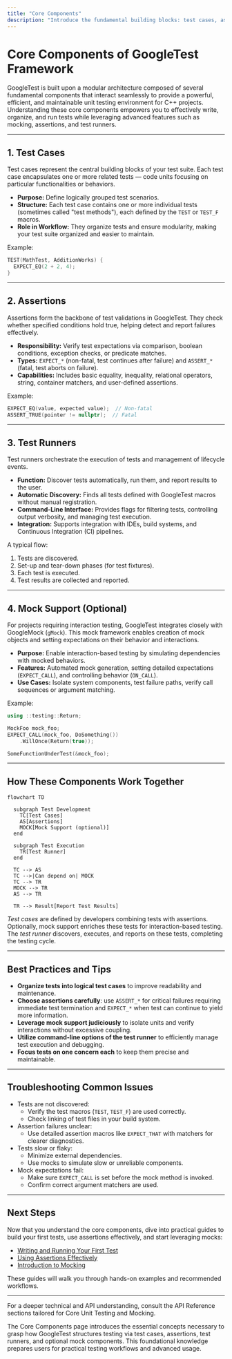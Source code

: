 ```yaml
---
title: "Core Components"
description: "Introduce the fundamental building blocks: test cases, assertions, test runners, and (optionally) mock support. Explain each component’s responsibility and illustrate how they interact to deliver powerful, maintainable testing infrastructure."
---
```


# Core Components of GoogleTest Framework

GoogleTest is built upon a modular architecture composed of several fundamental components that interact seamlessly to provide a powerful, efficient, and maintainable unit testing environment for C++ projects. Understanding these core components empowers you to effectively write, organize, and run tests while leveraging advanced features such as mocking, assertions, and test runners.

---

## 1. Test Cases

Test cases represent the central building blocks of your test suite. Each test case encapsulates one or more related tests — code units focusing on particular functionalities or behaviors.

- **Purpose:** Define logically grouped test scenarios.
- **Structure:** Each test case contains one or more individual tests (sometimes called "test methods"), each defined by the `TEST` or `TEST_F` macros.
- **Role in Workflow:** They organize tests and ensure modularity, making your test suite organized and easier to maintain.

Example:
```cpp
TEST(MathTest, AdditionWorks) {
  EXPECT_EQ(2 + 2, 4);
}
```

---

## 2. Assertions

Assertions form the backbone of test validations in GoogleTest. They check whether specified conditions hold true, helping detect and report failures effectively.

- **Responsibility:** Verify test expectations via comparison, boolean conditions, exception checks, or predicate matches.
- **Types:** `EXPECT_*` (non-fatal, test continues after failure) and `ASSERT_*` (fatal, test aborts on failure).
- **Capabilities:** Includes basic equality, inequality, relational operators, string, container matchers, and user-defined assertions.

Example:
```cpp
EXPECT_EQ(value, expected_value);  // Non-fatal
ASSERT_TRUE(pointer != nullptr);  // Fatal
```

---

## 3. Test Runners

Test runners orchestrate the execution of tests and management of lifecycle events.

- **Function:** Discover tests automatically, run them, and report results to the user.
- **Automatic Discovery:** Finds all tests defined with GoogleTest macros without manual registration.
- **Command-Line Interface:** Provides flags for filtering tests, controlling output verbosity, and managing test execution.
- **Integration:** Supports integration with IDEs, build systems, and Continuous Integration (CI) pipelines.

A typical flow:
1. Tests are discovered.
2. Set-up and tear-down phases (for test fixtures).
3. Each test is executed.
4. Test results are collected and reported.

---

## 4. Mock Support (Optional)

For projects requiring interaction testing, GoogleTest integrates closely with GoogleMock (`gMock`). This mock framework enables creation of mock objects and setting expectations on their behavior and interactions.

- **Purpose:** Enable interaction-based testing by simulating dependencies with mocked behaviors.
- **Features:** Automated mock generation, setting detailed expectations (`EXPECT_CALL`), and controlling behavior (`ON_CALL`).
- **Use Cases:** Isolate system components, test failure paths, verify call sequences or argument matching.

Example:
```cpp
using ::testing::Return;

MockFoo mock_foo;
EXPECT_CALL(mock_foo, DoSomething())
    .WillOnce(Return(true));

SomeFunctionUnderTest(&mock_foo);
```

---

## How These Components Work Together

```mermaid
flowchart TD

  subgraph Test Development
    TC[Test Cases]
    AS[Assertions]
    MOCK[Mock Support (optional)]
  end

  subgraph Test Execution
    TR[Test Runner]
  end

  TC --> AS
  TC -->|Can depend on| MOCK
  TC --> TR
  MOCK --> TR
  AS --> TR

  TR --> Result[Report Test Results]
```

*Test cases* are defined by developers combining tests with assertions. Optionally, mock support enriches these tests for interaction-based testing. The *test runner* discovers, executes, and reports on these tests, completing the testing cycle.

---

## Best Practices and Tips

- **Organize tests into logical test cases** to improve readability and maintenance.
- **Choose assertions carefully**: use `ASSERT_*` for critical failures requiring immediate test termination and `EXPECT_*` when test can continue to yield more information.
- **Leverage mock support judiciously** to isolate units and verify interactions without excessive coupling.
- **Utilize command-line options of the test runner** to efficiently manage test execution and debugging.
- **Focus tests on one concern each** to keep them precise and maintainable.

---

## Troubleshooting Common Issues

- Tests are not discovered:
  - Verify the test macros (`TEST`, `TEST_F`) are used correctly.
  - Check linking of test files in your build system.
- Assertion failures unclear:
  - Use detailed assertion macros like `EXPECT_THAT` with matchers for clearer diagnostics.
- Tests slow or flaky:
  - Minimize external dependencies.
  - Use mocks to simulate slow or unreliable components.
- Mock expectations fail:
  - Make sure `EXPECT_CALL` is set before the mock method is invoked.
  - Confirm correct argument matchers are used.

---

## Next Steps

Now that you understand the core components, dive into practical guides to build your first tests, use assertions effectively, and start leveraging mocks:

- [Writing and Running Your First Test](../getting-started/first-steps-validation/create-first-test)
- [Using Assertions Effectively](../guides/core-workflows/using-assertions-effectively)
- [Introduction to Mocking](../guides/mocking-techniques/introduction-to-mocking)

These guides will walk you through hands-on examples and recommended workflows.

---

For a deeper technical and API understanding, consult the API Reference sections tailored for Core Unit Testing and Mocking.


<Info>
The Core Components page introduces the essential concepts necessary to grasp how GoogleTest structures testing via test cases, assertions, test runners, and optional mock components. This foundational knowledge prepares users for practical testing workflows and advanced usage.
</Info>
